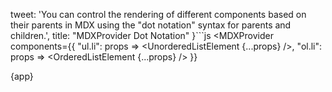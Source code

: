  tweet:
    'You can control the rendering of different components based on their parents in MDX using the "dot notation" syntax for parents and children.',
  title: "MDXProvider Dot Notation"
}```js
<MDXProvider
  components={{
    "ul.li": props => <UnorderedListElement {...props} />,
    "ol.li": props => <OrderedListElement {...props} />
  }}
>
  {app}
</MDXProvider>
```;

